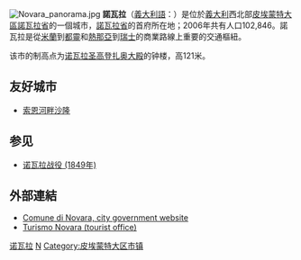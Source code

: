 {{Infobox Italian comune
|image_skyline= Novara panoramica08.jpg
|imagesize= 270px
| img_coa           = Novara-Stemma.png
| official_name     = Comune di Novara
| pushpin_label_position = 
| pushpin_map_alt     = 
| latd  = 45 |latm  = 27 |lats  =  |latNS  = N
| longd = 08 |longm = 37 |longs =   |longEW = E
| name              = 諾瓦拉
| region            = [[皮埃蒙特大區|皮埃蒙特大區]] 
| province          = [[諾瓦拉省|諾瓦拉省]] 
| elevation_m       = 162
| area_total_km2    = 103
| population_as_of  = 2006年6月30日
| population_total  = 102,846
| population_density_km2 = 999
| timezone          = [[欧洲中部时间|CET]]、[[UTC|UTC]]+1 
| coordinates       = {{coord|45|27|N|08|37|E}}
| telephone         = 0321
| postalcode        = 28100 
| gentilic          = 
| website           = [http://www.comune.novara.it/] 
|}}
[[File:Novara_panorama.jpg|thumb]]
'''諾瓦拉'''（[[義大利語|義大利語]]：'''{{lang|it|Novara}}'''）是位於[[義大利|義大利]]西北部[[皮埃蒙特大區|皮埃蒙特大區]][[諾瓦拉省|諾瓦拉省]]的一個城市，[[諾瓦拉省|諾瓦拉省]]的首府所在地；2006年共有人口102,846。諾瓦拉是從[[米蘭|米蘭]]到[[都靈|都靈]]和[[熱那亞|熱那亞]]到[[瑞士|瑞士]]的商業路線上重要的交通樞紐。

该市的制高点为[[诺瓦拉圣高登扎奥大殿|诺瓦拉圣高登扎奥大殿]]的钟楼，高121米。

==友好城市==
* {{FRA}} [[索恩河畔沙隆|索恩河畔沙隆]]

== 参见 ==
*[[诺瓦拉战役_(1849年)|诺瓦拉战役 (1849年)]]

== 外部連結 ==
* [http://www.comune.novara.it/ Comune di Novara, city government website]{{Wayback|url=http://www.comune.novara.it/ |date=20081020193624 }} {{it icon}}
* [http://www.turismonovara.it/ Turismo Novara (tourist office)]{{Wayback|url=http://www.turismonovara.it/ |date=20081026071519 }} {{it icon}}

{{諾瓦拉省市鎮}}

{{Authority control}}
[[Category:诺瓦拉|]]
[[Category:诺瓦拉省市镇|N]]
[[Category:皮埃蒙特大区市镇|Category:皮埃蒙特大区市镇]]